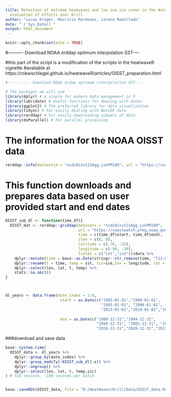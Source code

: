 ---
title: Detection of extreme heatwaves and low sea ice cover in the Antarctic Peninsula  for
  evaluation of effects over Krill
author: "Lucas Krüger, Maurício Mardones, Lorena Rebolledo"
date: "`r Sys.Date()`"
output: html_document
---

```{r setup, include=FALSE}
knitr::opts_chunk$set(echo = TRUE)
```

#---------- Download NOAA erddap optimum interpolation SST----

#this part of the script is a modification of the scripts in the heatwaveR vignette
#available at https://robwschlegel.github.io/heatwaveR/articles/OISST_preparation.html


```{r, echo =FALSE}
#---------- Download NOAA erdap optimum interpolation SST----

# The packages we will use
library(dplyr) # A staple for modern data management in R
library(lubridate) # Useful functions for dealing with dates
library(ggplot2) # The preferred library for data visualisation
library(tidync) # For easily dealing with NetCDF data
library(rerddap) # For easily downloading subsets of data
library(doParallel) # For parallel processing


```

# The information for the NOAA OISST data

```{r, echo=FALSE}


rerddap::info(datasetid = "ncdcOisst21Agg_LonPM180", url = "https://coastwatch.pfeg.noaa.gov/erddap/")

```

# This function downloads and prepares data based on user provided start and end dates

```{r}

OISST_sub_dl <- function(time_df){
  OISST_dat <- rerddap::griddap(datasetx = "ncdcOisst21Agg_LonPM180",
                                url = "https://coastwatch.pfeg.noaa.gov/erddap/", 
                                time = c(time_df$start, time_df$end), 
                                zlev = c(0, 0),
                                latitude = c(-76, -55),
                                longitude = c(-90, -30),
                                fields = c("sst","ice"))$data %>% 
    dplyr::mutate(time = base::as.Date(stringr::str_remove(time, "T12:00:00Z"))) %>% 
    dplyr::rename(t = time, temp = sst, sic=ice,lon = longitude, lat = latitude) %>% 
    dplyr::select(lon, lat, t, temp) %>% 
    stats::na.omit()
}



dl_years <- data.frame(date_index = 1:8,
                        start = as.Date(c("1985-01-01","1990-01-01",
                                          "1995-01-01", "2000-01-01", "2006-01-01", 
                                          "2013-01-01","2019-01-01","2021-01-01")),
                        
                        end = as.Date(c("1989-12-31","1994-12-31",
                                        "1999-12-31", "2005-12-31", "2012-12-31", 
                                        "2018-12-31","2020-12-31","2022-12-31")))

```

###download and save data

```{r}

base::system.time(
  OISST_data <- dl_years %>% 
    dplyr::group_by(date_index) %>% 
    dplyr::group_modify(~OISST_sub_dl(.x)) %>% 
    dplyr::ungroup() %>% 
    dplyr::select(lon, lat, t, temp,sic)
) # 518 seconds, ~100 seconds per batch


base::saveRDS(OISST_data, file = "D:/HeatWaves/Krill/Data/OISST_data.Rds")
```


